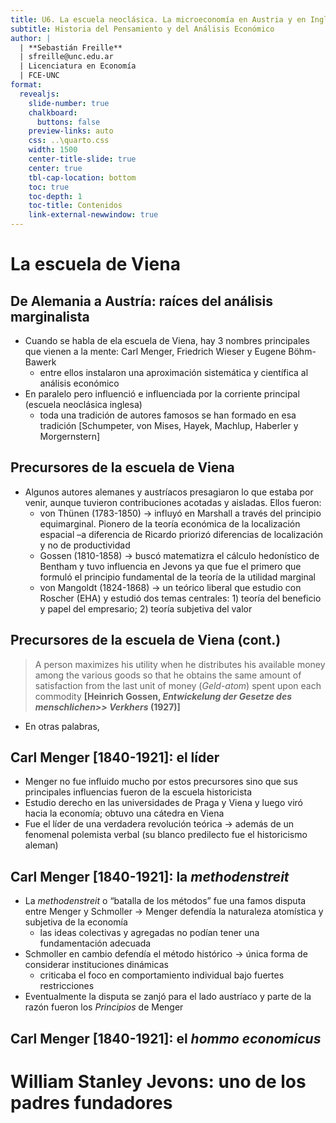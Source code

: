 ```yaml
---
title: U6. La escuela neoclásica. La microeconomía en Austria y en Inglaterra.
subtitle: Historia del Pensamiento y del Análisis Económico
author: |
  | **Sebastián Freille**
  | sfreille@unc.edu.ar
  | Licenciatura en Economía
  | FCE-UNC
format:
  revealjs:
    slide-number: true
    chalkboard:
      buttons: false
    preview-links: auto
    css: ..\quarto.css
    width: 1500
    center-title-slide: true
    center: true
    tbl-cap-location: bottom	
    toc: true
    toc-depth: 1
    toc-title: Contenidos
    link-external-newwindow: true
---
```


# La escuela de Viena {background="#43464B"}

## De Alemania a Austría: raíces del análisis marginalista

- Cuando se habla de ela escuela de Viena, hay 3 nombres principales
  que vienen a la mente: Carl Menger, Friedrich Wieser y Eugene
  Böhm-Bawerk
  - entre ellos instalaron una aproximación sistemática y científica
    al análisis económico
- En paralelo pero influenció e influenciada por la corriente
  principal (escuela neoclásica inglesa)
  - toda una tradición de autores famosos se han formado en esa
    tradición [Schumpeter, von Mises, Hayek, Machlup, Haberler y
    Morgernstern]
	
## Precursores de la escuela de Viena

- Algunos autores alemanes y austríacos presagiaron lo que estaba por venir,
  aunque tuvieron contribuciones acotadas y aisladas. Ellos fueron:
  - von Thünen (1783-1850) $\longrightarrow$ influyó en Marshall a
    través del principio equimarginal. Pionero de la teoría económica
    de la localización espacial --a diferencia de Ricardo priorizó
    diferencias de localización y no de productividad
  - Gossen (1810-1858) $\longrightarrow$ buscó matematizra el cálculo
    hedonístico de Bentham y tuvo influencia en Jevons ya que fue el
    primero que formuló el principio fundamental de la teoría de la utilidad
    marginal
  - von Mangoldt (1824-1868) $\longrightarrow$ un teórico liberal que
    estudio con Roscher (EHA) y estudió dos temas centrales: 1) teoría
    del beneficio y papel del empresario; 2) teoría subjetiva del valor
  
## Precursores de la escuela de Viena (cont.)

> A person maximizes his utility when he distributes his available
> money among the various goods so that he obtains the same amount of
> satisfaction from the last unit of money (*Geld-atom*) spent upon
> each commodity
**[Heinrich Gossen, *Entwickelung der Gesetze des menschlichen>> Verkhers* (1927)]**

- En otras palabras,
\begin{equation}
\frac{MU_{1}}{p_{1}}=\frac{MU_{2}}{p_{2}}=\frac{MU_{3}}{p_{3}}=...
\end{equation}


## Carl Menger [1840-1921]: el líder

- Menger no fue influido mucho por estos precursores sino que sus
  principales influencias fueron de la escuela historicista
- Estudio derecho en las universidades de Praga y Viena y luego viró
  hacia la economía; obtuvo una cátedra en Viena 
- Fue el líder de una verdadera revolución teórica $\longrightarrow$
  además de un fenomenal polemista verbal (su blanco predilecto fue el
  historicismo aleman)
  
## Carl Menger [1840-1921]: la *methodenstreit*

- La *methodenstreit* o "batalla de los métodos" fue una famos disputa
  entre Menger y Schmoller $\longrightarrow$ Menger defendía la
  naturaleza atomística y subjetiva de la economía
  - las ideas colectivas y agregadas no podían tener una
    fundamentación adecuada
- Schmoller en cambio defendía el método histórico $\longrightarrow$
  única forma de considerar instituciones dinámicas
  - criticaba el foco en comportamiento individual bajo fuertes
    restricciones
- Eventualmente la disputa se zanjó para el lado austríaco y parte de
  la razón fueron los *Principios* de Menger
  
## Carl Menger [1840-1921]: el *hommo economicus*

# William Stanley Jevons: uno de los padres fundadores  {background="#43464B"}







 
 
